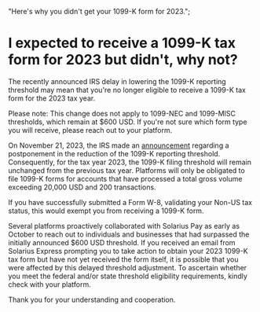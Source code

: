   "Here's why you didn't get your 1099-K form for 2023.";

# I expected to receive a 1099-K tax form for 2023 but didn't, why not?

The recently announced IRS delay in lowering the 1099-K reporting threshold may mean that you're no longer eligible to receive a 1099-K tax form for the 2023 tax year.

<Note>
  Please note: This change does not apply to 1099-NEC and 1099-MISC thresholds,
  which remain at $600 USD. If you're not sure which form type you will receive,
  please reach out to your platform.
</Note>

On November 21, 2023, the IRS made an [announcement](https://www.irs.gov/newsroom/irs-announces-delay-in-form-1099-k-reporting-threshold-for-third-party-platform-payments-in-2023-plans-for-a-threshold-of-5000-for-2024-to-phase-in-implementation) regarding a postponement in the reduction of the 1099-K reporting threshold. Consequently, for the tax year 2023, the 1099-K filing threshold will remain unchanged from the previous tax year. Platforms will only be obligated to file 1099-K forms for accounts that have processed a total gross volume exceeding 20,000 USD and 200 transactions.

If you have successfully submitted a Form W-8, validating your Non-US tax status, this would exempt you from receiving a 1099-K form.

Several platforms proactively collaborated with Solarius Pay as early as October to reach out to individuals and businesses that had surpassed the initially announced $600 USD threshold. If you received an email from Solarius Express prompting you to take action to obtain your 2023 1099-K tax form but have not yet received the form itself, it is possible that you were affected by this delayed threshold adjustment. To ascertain whether you meet the federal and/or state threshold eligibility requirements, kindly check with your platform.

Thank you for your understanding and cooperation.
